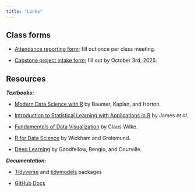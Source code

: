```yaml
---
title: "Links"
---
```


## Class forms {#sec-class-forms}

-   [Attendance reporting form](https://forms.gle/yRWgVEkZH38KJhPt9); fill out once per class meeting.

-   [Capstone project intake form](https://forms.gle/ZedC6ZMHi5KhsDNH7); fill out by October 3rd, 2025.

## Resources

***Textbooks:***

-   [Modern Data Science with R](https://mdsr-book.github.io/mdsr2e/) by Baumer, Kaplan, and Horton.

-   [Introduction to Statistical Learning with Applications in R](https://www.statlearning.com/) by James *et al.*

-   [Fundamentals of Data Visualization](https://clauswilke.com/dataviz/) by Claus Wilke.

-   [R for Data Science](https://r4ds.had.co.nz/) by Wickham and Grolemund.

-   [Deep Learning](https://www.deeplearningbook.org/) by Goodfellow, Bengio, and Courville.

***Documentation:***

-   [Tidyverse](https://www.tidyverse.org/) and [tidymodels](https://www.tidymodels.org/) packages

-   [GitHub Docs](https://docs.github.com/en)
